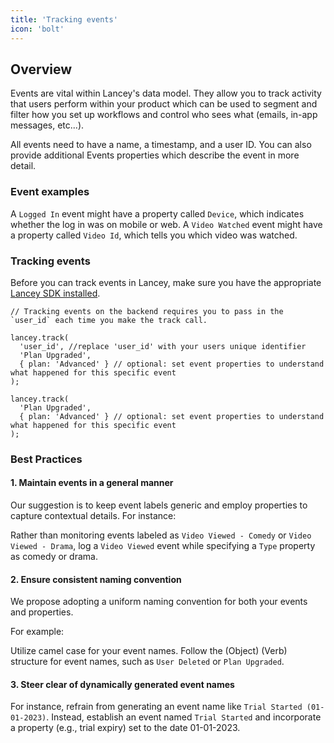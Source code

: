 ```yaml
---
title: 'Tracking events'
icon: 'bolt'
---
```


## Overview

Events are vital within Lancey's data model. They allow you to track activity that users perform within your product which can be used to segment and filter how you set up workflows and control who sees what (emails, in-app messages, etc...). 

All events need to have a name, a timestamp, and a user ID. You can also provide additional Events properties which describe the event in more detail.

### Event examples
A `Logged In` event might have a property called `Device`, which indicates whether the log in was on mobile or web.
A `Video Watched` event might have a property called `Video Id`, which tells you which video was watched.

### Tracking events

Before you can track events in Lancey, make sure you have the appropriate [Lancey SDK installed](/sdk).

<CodeGroup>


```tsx Node.js
// Tracking events on the backend requires you to pass in the `user_id` each time you make the track call.

lancey.track(
  'user_id', //replace 'user_id' with your users unique identifier
  'Plan Upgraded',
  { plan: 'Advanced' } // optional: set event properties to understand what happened for this specific event
);
```

```tsx React
lancey.track(
  'Plan Upgraded',
  { plan: 'Advanced' } // optional: set event properties to understand what happened for this specific event
);
```

</CodeGroup>

### Best Practices


#### 1. Maintain events in a general manner

Our suggestion is to keep event labels generic and employ properties to capture contextual details. For instance:

Rather than monitoring events labeled as `Video Viewed - Comedy` or `Video Viewed - Drama`, log a `Video Viewed` event while specifying a `Type` property as comedy or drama.


#### 2. Ensure consistent naming convention

We propose adopting a uniform naming convention for both your events and properties. 

For example:

Utilize camel case for your event names.
Follow the (Object) (Verb) structure for event names, such as `User Deleted` or `Plan Upgraded`.

#### 3. Steer clear of dynamically generated event names

For instance, refrain from generating an event name like `Trial Started (01-01-2023)`. Instead, establish an event named `Trial Started` and incorporate a property (e.g., trial expiry) set to the date 01-01-2023.
